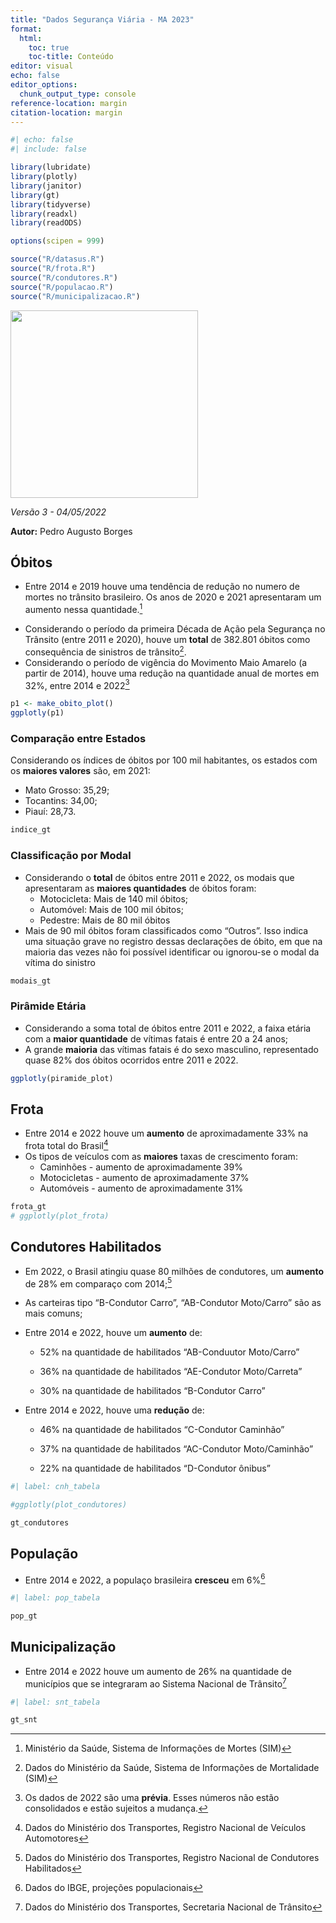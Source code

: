 ```yaml
---
title: "Dados Segurança Viária - MA 2023"
format: 
  html:
    toc: true
    toc-title: Conteúdo
editor: visual
echo: false
editor_options: 
  chunk_output_type: console
reference-location: margin
citation-location: margin
---
```


```r
#| echo: false
#| include: false

library(lubridate)
library(plotly)
library(janitor)
library(gt)
library(tidyverse)
library(readxl)
library(readODS)

options(scipen = 999)

source("R/datasus.R")
source("R/frota.R")
source("R/condutores.R")
source("R/populacao.R")
source("R/municipalizacao.R")
```

![](img/Prancheta%201%20c%C3%B3pia%202PNG.png){fig-align="left" width="300"}

*Versão 3 - 04/05/2022*

**Autor:** Pedro Augusto Borges

## Óbitos

-   Entre 2014 e 2019 houve uma tendência de redução no numero de mortes no trânsito brasileiro. Os anos de 2020 e 2021 apresentaram um aumento nessa quantidade.[^1]

[^1]: Ministério da Saúde, Sistema de Informações de Mortes (SIM)

```{=html}
<!-- -->
```
-   Considerando o período da primeira Década de Ação pela Segurança no Trânsito (entre 2011 e 2020), houve um **total** de 382.801 óbitos como consequência de sinistros de trânsito[^2].
-   Considerando o período de vigência do Movimento Maio Amarelo (a partir de 2014), houve uma redução na quantidade anual de mortes em 32%, entre 2014 e 2022[^3]

[^2]: Dados do Ministério da Saúde, Sistema de Informações de Mortalidade (SIM)

[^3]: Os dados de 2022 são uma **prévia**. Esses números não estão consolidados e estão sujeitos a mudança.

```r
p1 <- make_obito_plot()
ggplotly(p1)
```

### Comparação entre Estados

Considerando os índices de óbitos por 100 mil habitantes, os estados com os **maiores valores** são, em 2021:

-   Mato Grosso: 35,29;
-   Tocantins: 34,00;
-   Piauí: 28,73.

```r
indice_gt
```

### Classificação por Modal

-   Considerando o **total** de óbitos entre 2011 e 2022, os modais que apresentaram as **maiores quantidades** de óbitos foram:
    -   Motocicleta: Mais de 140 mil óbitos;
    -   Automóvel: Mais de 100 mil óbitos;
    -   Pedestre: Mais de 80 mil óbitos
-   Mais de 90 mil óbitos foram classificados como "Outros". Isso indica uma situação grave no registro dessas declarações de óbito, em que na maioria das vezes não foi possível identificar ou ignorou-se o modal da vítima do sinistro

```r
modais_gt
```

### Pirâmide Etária

-   Considerando a soma total de óbitos entre 2011 e 2022, a faixa etária com a **maior quantidade** de vítimas fatais é entre 20 a 24 anos;
-   A grande **maioria** das vítimas fatais é do sexo masculino, representado quase 82% dos óbitos ocorridos entre 2011 e 2022.

```r
ggplotly(piramide_plot)
```

## Frota

-   Entre 2014 e 2022 houve um **aumento** de aproximadamente 33% na frota total do Brasil[^4]
-   Os tipos de veículos com as **maiores** taxas de crescimento foram:
    -   Caminhões - aumento de aproximadamente 39%
    -   Motocicletas - aumento de aproximadamente 37%
    -   Automóveis - aumento de aproximadamente 31%

[^4]: Dados do Ministério dos Transportes, Registro Nacional de Veículos Automotores

```r

frota_gt
# ggplotly(plot_frota)
```

## Condutores Habilitados

-   Em 2022, o Brasil atingiu quase 80 milhões de condutores, um **aumento** de 28% em comparaço com 2014;[^5]

-   As carteiras tipo "B-Condutor Carro", "AB-Condutor Moto/Carro" são as mais comuns;

-   Entre 2014 e 2022, houve um **aumento** de:

    -   52% na quantidade de habilitados "AB-Conduutor Moto/Carro"

    -   36% na quantidade de habilitados "AE-Condutor Moto/Carreta"

    -   30% na quantidade de habilitados "B-Condutor Carro"

-   Entre 2014 e 2022, houve uma **redução** de:

    -   46% na quantidade de habilitados "C-Condutor Caminhão"

    -   37% na quantidade de habilitados "AC-Condutor Moto/Caminhão"

    -   22% na quantidade de habilitados "D-Condutor ônibus"

[^5]: Dados do Ministério dos Transportes, Registro Nacional de Condutores Habilitados

```r
#| label: cnh_tabela

#ggplotly(plot_condutores)

gt_condutores

```

## População

-   Entre 2014 e 2022, a populaço brasileira **cresceu** em 6%[^6]

[^6]: Dados do IBGE, projeções populacionais

```r
#| label: pop_tabela

pop_gt
```

## Municipalização

-   Entre 2014 e 2022 houve um aumento de 26% na quantidade de municípios que se integraram ao Sistema Nacional de Trânsito[^7]

[^7]: Dados do Ministério dos Transportes, Secretaria Nacional de Trânsito

```r
#| label: snt_tabela

gt_snt
```
